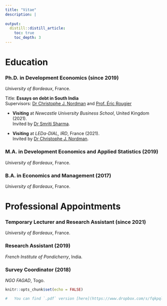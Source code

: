 ```yaml
---
title: "Vitae"
description: |
   
output:
  distill::distill_article:
    toc: true
    toc_depth: 3
---
```


# Education

### Ph.D. in Development Economics (since 2019)

*University of Bordeaux*, France.

<p> Title: **Essays on debt in South India** <br>
Supervisors: [Dr Christophe J. Nordman](https://neemsis.hypotheses.org/team/christophe-jalil-nordman) and [Prof. Éric Rougier](https://www.bse.u-bordeaux.fr/membres/eric-rougier/) </p>

- <p> **Visiting** at *Newcastle University Business School*, United Kingdom (2021). <br>
Invited by [Dr Smriti Sharma](https://sites.google.com/site/smritiecon/home). </p>

- <p> **Visiting** at *LEDa-DIAL, IRD*, France (2021). <br>
Invited by [Dr Christophe J. Nordman](https://neemsis.hypotheses.org/team/christophe-jalil-nordman). </p>



### M.A. in Development Economics and Applied Statistics (2019)

*University of Bordeaux*, France.

### B.A. in Economics and Management (2017)

*University of Bordeaux*, France.





# Professional Appointments

### Temporary Lecturer and Research Assistant (since 2021)

*University of Bordeaux*, France.

### Research Assistant (2019)

*French Institute of Pondicherry*, India.



### Survey Coordinator (2018)

*NGO FAGAD*, Togo.





```r
knitr::opts_chunk$set(echo = FALSE)

#   You can find `.pdf` version [here](https://www.dropbox.com/s/fqkpqleiufx10uz/CV_Natal.pdf?dl=0).

```

